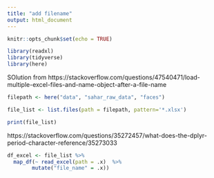 ---
title: "add filename"
output: html_document
---

```{r setup, include=FALSE}
knitr::opts_chunk$set(echo = TRUE)
```



```{r}
library(readxl)
library(tidyverse)
library(here)

```

SOlution from https://stackoverflow.com/questions/47540471/load-multiple-excel-files-and-name-object-after-a-file-name

```{r}
filepath <- here("data", "sahar_raw_data", "faces")

file_list <- list.files(path = filepath, pattern='*.xlsx')

print(file_list)
```

https://stackoverflow.com/questions/35272457/what-does-the-dplyr-period-character-reference/35273033

```{r}

df_excel <- file_list %>% 
  map_df(~ read_excel(path = .x)  %>%
        mutate("file_name" = .x))
                                   
```




